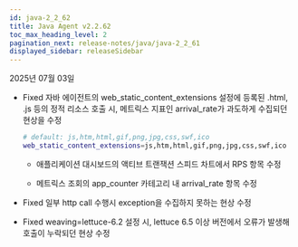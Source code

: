```yaml
---
id: java-2_2_62
title: Java Agent v2.2.62
toc_max_heading_level: 2
pagination_next: release-notes/java/java-2_2_61
displayed_sidebar: releaseSidebar
---
```


2025년 07월 03일

- <Status priority='0'>Fixed</Status> 자바 에이전트의 web_static_content_extensions 설정에 등록된 .html, .js 등의 정적 리소스 호출 시, 메트릭스 지표인 arrival_rate가 과도하게 수집되던 현상을 수정

    ```bash 
    # default: js,htm,html,gif,png,jpg,css,swf,ico
    web_static_content_extensions=js,htm,html,gif,png,jpg,css,swf,ico
    ```

    - 애플리케이션 대시보드의 액티브 트랜잭션 스피드 차트에서 RPS 항목 수정

    - 메트릭스 조회의 app_counter 카테고리 내 arrival_rate 항목 수정

- <Status priority='0'>Fixed</Status> 일부 http call 수행시 exception을 수집하지 못하는 현상 수정

- <Status priority='0'>Fixed</Status> weaving=lettuce-6.2 설정 시, lettuce 6.5 이상 버전에서 오류가 발생해 호출이 누락되던 현상 수정


<DownloadJava ver="2.2.62" />
